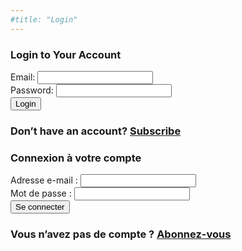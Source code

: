```yaml
---
#title: "Login"
---
```


::: {.content-visible when-profile="english"}


### Login to Your Account

<form id="login-form">

<label for="email">Email:</label> <input type="email" id="email" required> <br> <label for="password">Password:</label> <input type="password" id="password" required> <br> <button type="submit">Login</button>

</form>

<p id="login-message">

</p>

### Don't have an account? <a href="payment.qmd">Subscribe</a>


:::


::: {.content-visible when-profile="french"}


### Connexion à votre compte

<form id="login-form">
    <label for="email">Adresse e-mail :</label>
    <input type="email" id="email" required> <br>
    <label for="password">Mot de passe :</label>
    <input type="password" id="password" required> <br>
    <button type="submit">Se connecter</button>
</form>

<p id="login-message"></p>

### Vous n'avez pas de compte ? <a href="payment.qmd">Abonnez-vous</a>

:::




```{=html}
<script>
  const loginForm = document.getElementById('login-form');
  loginForm.addEventListener('submit', async (e) => {
    e.preventDefault();
    const email = document.getElementById('email').value;
    const password = document.getElementById('password').value;

    try {
      const response = await fetch('https://frenchwithkunal-cdf6ea3f88ce.herokuapp.com/api/v1/auth/signin', {
        method: 'POST',
        headers: {
          'Content-Type': 'application/json',
        },
        body: JSON.stringify({ email, password }),
      });

      const data = await response.json();
      if (response.ok) {
        document.getElementById('login-message').innerText = `Welcome, ${data.user.email}!`;
        window.location.href = "dashboard.qmd"; // Redirect to dashboard
      } else {
        document.getElementById('login-message').innerText = data.message;
      }
    } catch (error) {
      document.getElementById('login-message').innerText = "An error occurred. Please try again.";
    }
  });
</script>
```
